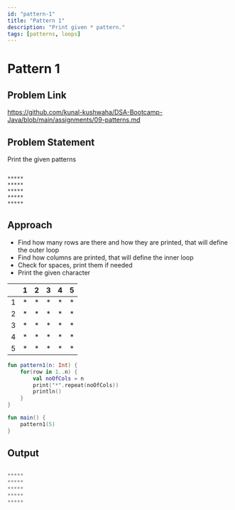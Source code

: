 ```yaml
---
id: "pattern-1"
title: "Pattern 1"
description: "Print given * pattern."
tags: [patterns, loops]
---
```



# Pattern 1

## Problem Link

https://github.com/kunal-kushwaha/DSA-Bootcamp-Java/blob/main/assignments/09-patterns.md

## Problem Statement

Print the given patterns

```text

*****
*****
*****
*****
*****

```
## Approach

- Find how many rows are there and how they are printed, that will define the outer loop
- Find how columns are printed, that will define the inner loop
- Check for spaces, print them if needed
- Print the given character

<TableWrapper rows="5" cols="5">

|   	| 1 	| 2 	| 3 	| 4 	| 5 	|
|:-:	|:-:	|:-:	|:-:	|:-:	|:-:	|
| 1 	| * 	| * 	| * 	| * 	| * 	|
| 2 	| * 	| * 	| * 	| * 	| * 	|
| 3 	| * 	| * 	| * 	| * 	| * 	|
| 4 	| * 	| * 	| * 	| * 	| * 	|
| 5 	| * 	| * 	| * 	| * 	| * 	|

</TableWrapper>


<Tabs>
<TabItem value="kotlin" label="Kotlin">
<SolutionAuthor name="@msvhora"/>

```kt
fun pattern1(n: Int) {
    for(row in 1..n) {
		val noOfCols = n
        print("*".repeat(noOfCols))
        println()
    }
}

fun main() {	
    pattern1(5)
}
```
</TabItem>
</Tabs>

## Output

```kt

*****
*****
*****
*****
*****

```